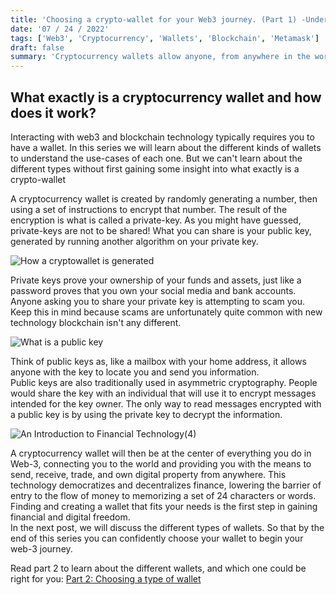 ```yaml
---
title: 'Choosing a crypto-wallet for your Web3 journey. (Part 1) -Understanding wallets'
date: '07 / 24 / 2022'
tags: ['Web3', 'Cryptocurrency', 'Wallets', 'Blockchain', 'Metamask']
draft: false
summary: 'Cryptocurrency wallets allow anyone, from anywhere in the world to interact with the world financial system.'
---
```


## What exactly is a cryptocurrency wallet and how does it work?

Interacting with web3 and blockchain technology typically requires you to have a wallet. In this series we will learn about the different kinds of wallets to understand the use-cases of each one.
But we can't learn about the different types without first gaining some insight into what exactly is a crypto-wallet

A cryptocurrency wallet is created by randomly generating a number, then using a set of instructions to encrypt that number. The result of the encryption is what is called a private-key. 
As you might have guessed, private-keys are not to be shared! 
What you can share is your public key, generated by running another algorithm on your private key.

![How a cryptowallet is generated](https://user-images.githubusercontent.com/69639595/180661502-326d05b5-c74c-43fa-afc9-acce3008bfd8.png)

Private keys prove your ownership of your funds and assets, just like a password proves that you own your social media and bank accounts.
Anyone asking you to share your private key is attempting to scam you. Keep this in mind because scams are unfortunately quite common with new technology blockchain isn't any different.

![What is a public key](https://user-images.githubusercontent.com/69639595/180662123-6c94cf17-6c8b-42fb-936f-e169f3d16b5b.png)

Think of public keys as, like a mailbox with your home address, it allows anyone with the key to locate you and send you information.  
Public keys are also traditionally used in asymmetric cryptography. People would share the key with an individual that will use it to encrypt messages intended for the key owner. The only way to read messages encrypted with a public key is by using the private key to decrypt the information.

![An Introduction to Financial Technology(4)](https://user-images.githubusercontent.com/69639595/180662613-63749c34-6cd4-487c-b6d6-ea7f6ac6fce4.png)

A cryptocurrency wallet will then be at the center of everything you do in Web-3, connecting you to the world and providing you with the means to send, receive, trade, and own digital property from anywhere. This technology democratizes and decentralizes finance, lowering the barrier of entry to the flow of money to memorizing a set of 24 characters or words.  Finding and creating a wallet that fits your needs is the first step in gaining financial and digital freedom.  
In the next post, we will discuss the different types of wallets. So that by the end of this series you can confidently choose your wallet to begin your web-3 journey.

Read part 2 to learn about the different wallets, and which one could be right for you:
[Part 2: Choosing a type of wallet](https://blog.serotonindesigns.com/blog/understanding-the-types-of-cryptocurrency-wallets)
